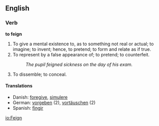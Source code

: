==English==
===Verb===
'''to feign'''

# To give a mental existence to, as to something not real or actual; to imagine; to invent; hence, to pretend; to form and relate as if true.
# To represent by a false appearance of; to pretend; to counterfeit.
#:''The pupil feigned sickness on the day of his exam.''
# To dissemble; to conceal.

====Translations====
*Danish: [[foregive]], [[simulere]]
*German: [[vorgeben]] (2), [[vortäuschen]] (2)
*Spanish: [[fingir]]

[[io:Feign]]